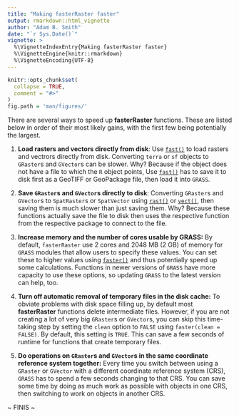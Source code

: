 ```yaml
---
title: "Making fasterRaster faster"
output: rmarkdown::html_vignette
author: "Adam B. Smith"
date: "`r Sys.Date()`"
vignette: >
  %\VignetteIndexEntry{Making fasterRaster faster}
  %\VignetteEngine{knitr::rmarkdown}
  %\VignetteEncoding{UTF-8}
---
```


```r
knitr::opts_chunk$set(
  collapse = TRUE,
  comment = "#>"
)
fig.path = 'man/figures/'
```

There are several ways to speed up **fasterRaster** functions. These are listed below in order of their most likely gains, with the first few being potentially the largest.

1. **Load rasters and vectors directly from disk**: Use [`fast()`](https://adamlilith.github.io/fasterRaster/reference/fast.html) to load rasters and vectrors directly from disk. Converting `terra` or `sf` objects to `GRaster`s and `GVector`s can be slower. Why? Because if the object does not have a file to which the `R` object points, Use [`fast()`](https://adamlilith.github.io/fasterRaster/reference/fast.html) has to save it to disk first as a GeoTIFF or GeoPackage file, then load it into `GRASS`.

2. **Save `GRaster`s and `GVector`s directly to disk**: Converting `GRaster`s and `GVector`s to `SpatRaster`s or `SpatVector` using [`rast()`](https://adamlilith.github.io/fasterRaster/reference/rast.html) or [`vect()`](https://adamlilith.github.io/fasterRaster/reference/vect.html), then saving them is much slower than just saving them. Why? Because these functions actually save the file to disk then uses the respective function from the respective package to connect to the file.

3. **Increase memory and the number of cores usable by GRASS:** By default, `fasterRaster` use 2 cores and 2048 MB (2 GB) of memory for `GRASS` modules that allow users to specify these values. You can set these to higher values using [`faster()`](https://adamlilith.github.io/fasterRaster/reference/faster.html) and thus potentially speed up some calculations. Functions in newer versions of `GRASS` have more capacity to use these options, so updating `GRASS` to the latest version can help, too.

4. **Turn off automatic removal of temporary files in the disk cache:** To obviate problems with disk space filling up, by default most **fasterRaster** functions delete intermediate files. However, if you are not creating a lot of very big `GRaster`s or `GVector`s, you can skip this time-taking step by setting the `clean` option to `FALSE` using `faster(clean = FALSE)`. By default, this setting is `TRUE`. This can save a few seconds of runtime for functions that create temporary files.

5. **Do operations on `GRaster`s and `GVector`s in the same coordinate reference system together:** Every time you switch between using a `GRaster` or `GVector` with a different coordinate reference system (CRS), `GRASS` has to spend a few seconds changing to that CRS. You can save some time by doing as much work as possible with objects in one CRS, then switching to work on objects in another CRS.

~ FINIS ~
